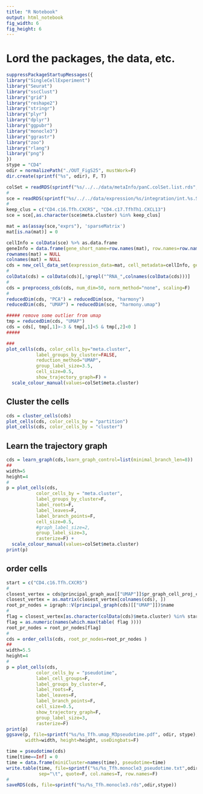 ```yaml
---
title: "R Notebook"
output: html_notebook
fig_width: 6 
fig_height: 6
---
```


# Lord the packages, the data, etc.
```r
suppressPackageStartupMessages({
library("SingleCellExperiment")
library("Seurat")
library("sscClust")
library("grid")
library("reshape2")
library("stringr")
library("plyr")
library("dplyr")
library("ggpubr")
library("monocle3")
library("ggrastr")
library("zoo")
library("rlang")
library("png")
})
stype = "CD4"
odir = normalizePath("./OUT_FigS25", mustWork=F)
dir.create(sprintf("%s", odir), F, T)

colSet = readRDS(sprintf("%s/../../data/metaInfo/panC.colSet.list.rds", odir))
#
sce = readRDS(sprintf("%s/../../data/expression/%s/integration/int.%s.S35.sce.merged.rds", odir,stype,stype))
#
keep_clus = c("CD4.c16.Tfh.CXCR5", "CD4.c17.TfhTh1.CXCL13")
sce = sce[,as.character(sce$meta.cluster) %in% keep_clus]
```

```r
mat = as(assay(sce,"exprs"), 'sparseMatrix')
mat[is.na(mat)] = 0

cellInfo = colData(sce) %>% as.data.frame
geneInfo = data.frame(gene_short_name=row.names(mat), row.names=row.names(mat))
rownames(mat) = NULL
colnames(mat) = NULL
cds = new_cell_data_set(expression_data=mat, cell_metadata=cellInfo, gene_metadata=geneInfo)
#
colData(cds) = colData(cds)[,!grepl("^RNA_",colnames(colData(cds)))]
#
cds = preprocess_cds(cds, num_dim=50, norm_method="none", scaling=F)
#
reducedDim(cds, "PCA") = reducedDim(sce, "harmony")
reducedDim(cds, "UMAP") = reducedDim(sce, "harmony.umap")

##### remove some outlier from umap
tmp = reducedDim(cds, "UMAP")
cds = cds[, tmp[,1]>-3 & tmp[,1]<5 & tmp[,2]<0 ]
#####

###
plot_cells(cds, color_cells_by="meta.cluster", 
           label_groups_by_cluster=FALSE, 
           reduction_method="UMAP", 
           group_label_size=3.5, 
           cell_size=0.5, 
           show_trajectory_graph=F) + 
  scale_colour_manual(values=colSet$meta.cluster)
```



## Cluster the cells
```r
cds = cluster_cells(cds)
plot_cells(cds, color_cells_by = "partition")
plot_cells(cds, color_cells_by = "cluster")
```



## Learn the trajectory graph
```r
cds = learn_graph(cds,learn_graph_control=list(minimal_branch_len=8))
##
width=5
height=4
#
p = plot_cells(cds,
           color_cells_by = "meta.cluster",
           label_groups_by_cluster=F,
           label_roots=F,
           label_leaves=F,
           label_branch_points=F,
           cell_size=0.5, 
           #graph_label_size=2,
           group_label_size=3,
           rasterize=F) + 
  scale_colour_manual(values=colSet$meta.cluster)
print(p)
```

## order cells
```r
start = c("CD4.c16.Tfh.CXCR5")
#
closest_vertex = cds@principal_graph_aux[["UMAP"]]$pr_graph_cell_proj_closest_vertex
closest_vertex = as.matrix(closest_vertex[colnames(cds), ])
root_pr_nodes = igraph::V(principal_graph(cds)[["UMAP"]])$name
#
flag = closest_vertex[as.character(colData(cds)$meta.cluster) %in% start,]
flag = as.numeric(names(which.max(table( flag ))))
root_pr_nodes = root_pr_nodes[flag]
#
cds = order_cells(cds, root_pr_nodes=root_pr_nodes )
##
width=5.5
height=4
#
p = plot_cells(cds,
           color_cells_by = "pseudotime",
           label_cell_groups=F,
           label_groups_by_cluster=F,
           label_roots=F,
           label_leaves=F,
           label_branch_points=F,
           cell_size=0.5,
           show_trajectory_graph=F,
           group_label_size=3,
           rasterize=F)
print(p)
ggsave(p, file=sprintf("%s/%s_Tfh.umap_M3pseudotime.pdf", odir, stype),
       width=width, height=height, useDingbats=F)
```


```r
time = pseudotime(cds)
time[time==Inf] = 0 
time = data.frame(miniCluster=names(time), pseudotime=time)
write.table(time, file=sprintf("%s/%s_Tfh.monocle3_pseudotime.txt",odir,stype),
            sep="\t", quote=F, col.names=T, row.names=F)
#
saveRDS(cds, file=sprintf("%s/%s_Tfh.monocle3.rds",odir,stype))
```

